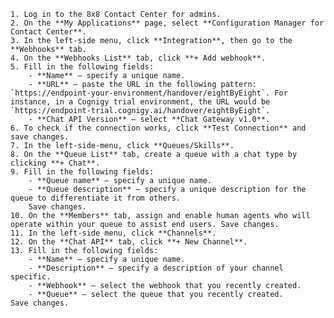 
<CollapsibleSection title="Configure 8x8">

    1. Log in to the 8x8 Contact Center for admins.
    2. On the **My Applications** page, select **Configuration Manager for Contact Center**. 
    3. In the left-side menu, click **Integration**, then go to the **Webhooks** tab. 
    4. On the **Webhooks List** tab, click **+ Add webhook**. 
    5. Fill in the following fields:
        - **Name** — specify a unique name.
        - **URL** — paste the URL in the following pattern: `https://endpoint-your-environment/handover/eightByEight`. For instance, in a Cognigy trial environment, the URL would be `https://endpoint-trial.cognigy.ai/handover/eightByEight`.
        - **Chat API Version** — select **Chat Gateway v1.0**.
    6. To check if the connection works, click **Test Connection** and save changes.
    7. In the left-side-menu, click **Queues/Skills**.
    8. On the **Queue List** tab, create a queue with a chat type by clicking **+ Chat**.
    9. Fill in the following fields:
        - **Queue name** — specify a unique name.
        - **Queue description** — specify a unique description for the queue to differentiate it from others.
        Save changes.
    10. On the **Members** tab, assign and enable human agents who will operate within your queue to assist end users. Save changes.
    11. In the left-side menu, click **Channels**. 
    12. On the **Chat API** tab, click **+ New Channel**. 
    13. Fill in the following fields:
        - **Name** — specify a unique name.
        - **Description** — specify a description of your channel specific.
        - **Webhook** — select the webhook that you recently created.
        - **Queue** — select the queue that you recently created.
    Save changes.

</CollapsibleSection>

